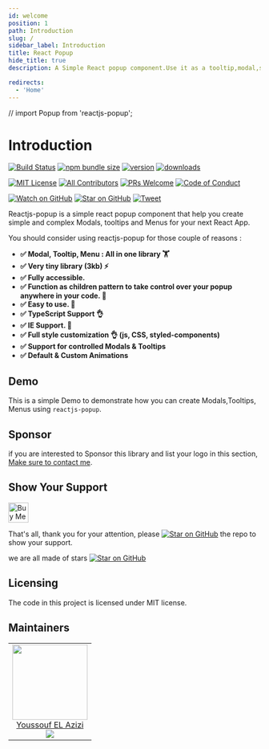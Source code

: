 ```yaml
---
id: welcome
position: 1
path: Introduction
slug: /
sidebar_label: Introduction
title: React Popup
hide_title: true
description: A Simple React popup component.Use it as a tooltip,modal,sub-menu and match more ...

redirects:
  - 'Home'
---
```


// import Popup from 'reactjs-popup';

# Introduction

[![Build Status][build-badge]][build]
[![npm bundle size][npm-bundle-size]][build]
[![version][version-badge]][package]
[![downloads][downloads-badge]][npmtrends]

[![MIT License][license-badge]][license]
[![All Contributors](https://img.shields.io/badge/all_contributors-16-orange.svg?style=flat-square)](#contributors)
[![PRs Welcome][prs-badge]][prs]
[![Code of Conduct][coc-badge]][coc]

[![Watch on GitHub][github-watch-badge]][github-watch]
[![Star on GitHub][github-star-badge]][github-star]
[![Tweet][twitter-badge]][twitter]

Reactjs-popup is a simple react popup component that help you create simple and complex Modals, tooltips and Menus for your next React App.

You should consider using reactjs-popup for those couple of reasons :

- **✅ Modal, Tooltip, Menu : All in one library 🏋️**
- **✅ Very tiny library (3kb) ⚡️**
- **✅ Fully accessible.**
- **✅ Function as children pattern to take control over your popup anywhere in your code. 💪**
- **✅ Easy to use. 🚀**
- **✅ TypeScript Support 👌**
- **✅ IE Support. 🚀**
- **✅ Full style customization 👌 (js, CSS, styled-components)**
- **✅ Support for controlled Modals & Tooltips**
- **✅ Default & Custom Animations**

## Demo

This is a simple Demo to demonstrate how you can create Modals,Tooltips, Menus using `reactjs-popup`.

<Demo />

## Sponsor

if you are interested to Sponsor this library and list your logo in this section, [Make sure to contact me](https://twitter.com/ElaziziYoussouf).

## Show Your Support

<a href="https://www.buymeacoffee.com/yjose" target="_blank">
  <img
    src="https://cdn.buymeacoffee.com/buttons/default-orange.png"
    alt="Buy Me A Coffee"
    height="40px"
  />
</a>
<br />

That's all, thank you for your attention, please [![Star on GitHub][github-star-badge]][github-star] the repo to show your support.

we are all made of stars [![Star on GitHub][github-star-badge]][github-star]

## Licensing

The code in this project is licensed under MIT license.

## Maintainers

<table>
  <tbody>
    <tr>
      <td align="center">
        <a href="http://elazizi.com/">
          <img
            width="150"
            height="150"
            src="https://github.com/yjose.png?v=3&s=150"
          />
          <br />
          Youssouf EL Azizi
        </a>
        <div>
          <a href="https://twitter.com/ElaziziYoussouf">
            <img src="https://img.shields.io/twitter/follow/ElaziziYoussouf.svg?style=social&label=Follow" />
          </a>
        </div>
      </td>
    </tr>
  </tbody>
</table>

[build-badge]: https://img.shields.io/travis/yjose/reactjs-popup.svg?style=flat-square
[npm-bundle-size]: https://img.shields.io/bundlephobia/minzip/reactjs-popup?style=flat-square
[build]: https://travis-ci.org/yjose/reactjs-popup
[version-badge]: https://img.shields.io/npm/v/reactjs-popup.svg?style=flat-square
[package]: https://www.npmjs.com/package/reactjs-popup
[downloads-badge]: https://img.shields.io/npm/dt/reactjs-popup.svg?style=flat-square
[npmtrends]: http://www.npmtrends.com/reactjs-popup
[license-badge]: https://img.shields.io/npm/l/reactjs-popup.svg?style=flat-square
[license]: https://github.com/yjose/reactjs-popup/blob/master/LICENSE
[prs-badge]: https://img.shields.io/badge/PRs-welcome-brightgreen.svg?style=flat-square
[prs]: http://makeapullrequest.com
[coc-badge]: https://img.shields.io/badge/code%20of-conduct-ff69b4.svg?style=flat-square
[coc]: https://github.com/yjose/reactjs-popup/blob/master/CODE_OF_CONDUCT.md
[github-watch-badge]: https://img.shields.io/github/watchers/yjose/reactjs-popup.svg?style=social
[github-watch]: https://github.com/yjose/reactjs-popup/watchers
[github-star-badge]: https://img.shields.io/github/stars/yjose/reactjs-popup.svg?style=social
[github-star]: https://github.com/yjose/reactjs-popup/stargazers
[twitter]: https://twitter.com/intent/tweet?text=Check%20out%20reactjs-popup%20by%20%40ElaziziYoussouf%20https%3A%2F%2Fgithub.com%2Fyjose%2Freactjs-popup%20%F0%9F%91%8D
[twitter-badge]: https://img.shields.io/twitter/url/https/github.com/yjose/reactjs-popup.svg?style=social
[all-contributors]: https://github.com/yjose/all-contributors
